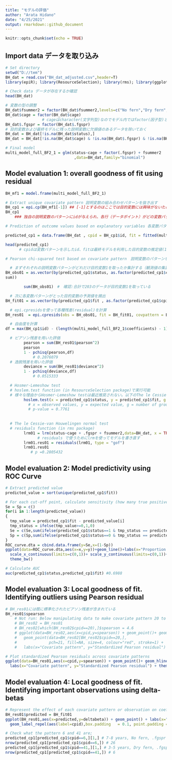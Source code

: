 ```yaml
---
title: "モデルの評価"
author: "Arata Hidano"
date: "4/25/2021"
output: rmarkdown::github_document
---
```


```r
knitr::opts_chunk$set(echo = TRUE)
```

## Import data データを取り込み

```r
# Set directory
setwd("D://tem")
BH_dat = read.csv("BH_dat_adjusted.csv",header=T)
library(epiR); library(ResourceSelection); library(rms); library(ggplot2); library(pROC); library(ggrepel)

# Check data データが存在するか確認
head(BH_dat)

# 変数の型の調整
BH_dat$fsummer2 = factor(BH_dat$fsummer2,levels=c("No fern","Dry fern","Fresh fern","Not housed"))
BH_dat$cage = factor(BH_dat$cage)　
                # cageはcharacter(文字列型)なのでモデル内ではfactor(因子型)と同じように扱われる。しかし今回以下で使用する関数はfactorに変換しないとエラーが出るものがあるため、明示的にcharacterをfactorに変換しておく。
BH_dat$.fgspr = factor(BH_dat$.fgspr)
# 目的変数および最終モデルに残った説明変数に欠損値のあるデータを除いておく
BH_dat = BH_dat[!is.na(BH_dat$status),]
BH_dat = BH_dat[!is.na(BH_dat$cage) & !is.na(BH_dat$.fgspr) & !is.na(BH_dat$fsummer2),]

# Final model
multi_model_full_BF2_1 = glm(status~cage + factor(.fgspr) + fsummer2
                              ,data=BH_dat,family="binomial")
```

## Model evaluation 1: overall goodness of fit using residual
```r
BH_mf1 = model.frame(multi_model_full_BF2_1)

# Extract unique covariate pattern 説明変数の組み合わせパターンを抜き出す
BH_cp1 = epi.cp(BH_mf1[-1]) ## [-1]とするのはここでは目的変数には興味がないため、一つ目の変数であるstatusを除去している
BH_cp1 
    ### 独自の説明変数のパターンにidが与えられ、各行（データポイント）がどの変数パターンに属しているか変数パターンのidが表示される

# Prediction of outcome values based on explanatory variables 各変数パターンについて目的変数を最終モデルを使って予測する

predicted_cp1 = data.frame(BH_dat , cpid = BH_cp1$id, fit = fitted(multi_model_full_BF2_1))

head(predicted_cp1)
      # cpidは変数パターンを示したid、fitは最終モデルを利用した目的変数の推定値(1を取る確率)　同じcpidを持つデータポイントは同じfitを持つことに着目しよう

# Pearson chi-squared test based on covariate pattern　説明変数のパターンを用いたピアソンテスト

  # まずそれぞれの説明変数パターンがどれだけ目的変数1を取ったか集計する（観測値の集計）
BH_obs01 = as.vector(by(predicted_cp1$status, as.factor(predicted_cp1$cpid), FUN =
sum))

        sum(BH_obs01)　#　確認:合計で203のデータが目的変数1を取っている

  # 次に各変数パターンがとった目的変数の予測値を摘出
BH_fit01 = as.vector(by(predicted_cp1$fit , as.factor(predicted_cp1$cpid), FUN = min))

  # epi.cpresidsを使って各種残差(residual)を計算
BH_res01  = epi.cpresids(obs = BH_obs01, fit = BH_fit01, covpattern = BH_cp1)

  # 自由度を計算
df = max(BH_cp1$id) - (length(multi_model_full_BF2_1$coefficients) - 1) - 1

  # ピアソン残差を用いた評価
        pearson = sum(BH_res01$pearson^2)
        pearson
        1 - pchisq(pearson,df)
            # 0.2076079
  # 逸脱残差を用いた評価
        deviance = sum(BH_res01$deviance^2)
        1 - pchisq(deviance,df)
            # 0.0515333

  # Hosmer-Lemeshow test
  # hoslem.test function (in ResourceSelection package)で実行可能
  # 様々な理由からHosmer-Lemeshow testは最近推奨されない。以下のThe le Cessie-van Houwelingen normal testを参照
        hoslem.test(x = predicted_cp1$status, y = predicted_cp1$fit, g = 10)
          # x = observed values, y = expected value, g = number of groups
          # p-value = 0.7761
      
        
  # The le Cessie-van Houwelingen normal test
  # residuals function (in rms package)
        lrm01 = lrm(status~cage + .fgspr + fsummer2,data=BH_dat, x = TRUE, y = TRUE)
              # residuals で使うためにlrmを使ってモデルを書き直す                      
        lrm01.res01 = residuals(lrm01, type = "gof")
        lrm01.res01
           # p =0.2805432
```

## Model evaluation 2: Model predictivity using ROC Curve
```r
# Extract predicted value
predicted_value = sort(unique(predicted_cp1$fit))

# For each cut-off point, calculate sensitivity (how many true positives are considered positive) and specificity (how many true negatives are considered negative)
Se = Sp = c()
for(i in 1:length(predicted_value))
{
  tmp_value = predicted_cp1$fit - predicted_value[i]
  tmp_status = ifelse(tmp_value>=0,1,0)
  Se = c(Se,sum(ifelse(predicted_cp1$status==1 & tmp_status == predicted_cp1$status,1,0))/sum(predicted_cp1$status))
  Sp = c(Sp,sum(ifelse(predicted_cp1$status==0 & tmp_status == predicted_cp1$status,1,0))/(nrow(predicted_cp1)-sum(predicted_cp1$status)))
}
ROC_curve.dta = cbind.data.frame(y=Se,x=(1-Sp))
ggplot(data=ROC_curve.dta,aes(x=x,y=y))+geom_line()+labs(x="Proportion of false positive (1-Sp)",y="Proportion of true positive (Se)")+geom_abline(intercept=0,slope=1,color="red")+
  scale_x_continuous(limits=c(0,1))+ scale_y_continuous(limits=c(0,1))+
  theme_bw()

# Calculate AUC
auc(predicted_cp1$status,predicted_cp1$fit) #0.6988
```

## Model evaluation 3: Local goodness of fit. Identifying outliers using Pearson residual
```r
# BH_res01には既に標準化されたピアソン残差が含まれている
BH_res01$spearson
    # Not run: Below manipulating data to make covariate pattern 20 to have a large standardized Pearson residual
    # BH_res02 = BH_res01
    # BH_res02[which(BH_res02$cpid==20),]$spearson = 4.6
    # ggplot(data=BH_res02,aes(x=cpid,y=spearson)) + geom_point()+ geom_hline(yintercept=-3,linetype="dotted") + geom_hline(yintercept=3,linetype="dotted") +
    #   geom_point(data=BH_res02[BH_res02$cpid==20,],
    #              pch=21, fill=NA, size=4, colour="red", stroke=1) +
    #   labs(x="Covariate pattern", y="Standardized Pearson residual") + theme_bw()

# Plot standardized Pearson residuals across covariate patterns
ggplot(data=BH_res01,aes(x=cpid,y=spearson)) + geom_point()+ geom_hline(yintercept=-3,linetype="dotted") + geom_hline(yintercept=3,linetype="dotted") +
  labs(x="Covariate pattern", y="Standardized Pearson residual") + theme_bw()

```

## Model evaluation 4: Local goodness of fit. Identifying important observations using delta-betas
```r
# Represent the effect of each covariate pattern or observation on coefficients of variables included in the model
BH_res01$predicted = BH_fit01
ggplot(BH_res01,aes(x=predicted,y=deltabeta)) + geom_point() + labs(x="Predicted probability", y ="Pregibon Delta Beta") +
  geom_label_repel(aes(label=cpid),box.padding   = 0.1, point.padding = 0.1) +theme_bw()

# Check what the pattern 6 and 41 are;
predicted_cp1[predicted_cp1$cpid==6,][1,] # 7-8 years, No fern, .fgspr = 3
nrow(predicted_cp1[predicted_cp1$cpid==6,]) # 26
predicted_cp1[predicted_cp1$cpid==41,][1,] # 3-5 years, Dry fern, .fgspr = 2
nrow(predicted_cp1[predicted_cp1$cpid==41,]) # 6
```